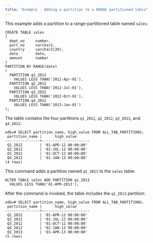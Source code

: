 ```yaml
---
title: "Example - Adding a partition to a RANGE partitioned table"
---
```


<div id="example_adding_a_partition_to_a_range_partitioned_table" class="registered_link"></div>

This example adds a partition to a range-partitioned table named `sales`:

```text
CREATE TABLE sales
(
  dept_no     number,
  part_no     varchar2,
  country     varchar2(20),
  date        date,
  amount      number
)
PARTITION BY RANGE(date)
(
  PARTITION q1_2012
    VALUES LESS THAN('2012-Apr-01'),
  PARTITION q2_2012
    VALUES LESS THAN('2012-Jul-01'),
  PARTITION q3_2012
    VALUES LESS THAN('2012-Oct-01'),
  PARTITION q4_2012
    VALUES LESS THAN('2013-Jan-01')
);
```

The table contains the four partitions `q1_2012`, `q2_2012`, `q3_2012`, and `q4_2012`:

```text
edb=# SELECT partition_name, high_value FROM ALL_TAB_PARTITIONS;
 partition_name |      high_value
----------------+----------------------
 Q1_2012        | '01-APR-12 00:00:00'
 Q2_2012        | '01-JUL-12 00:00:00'
 Q3_2012        | '01-OCT-12 00:00:00'
 Q4_2012        | '01-JAN-13 00:00:00'
(4 rows)
```

This command adds a partition named `q1_2013` to the `sales` table:

```text
ALTER TABLE sales ADD PARTITION q1_2013
  VALUES LESS THAN('01-APR-2013');
```

After the command is invoked, the table includes the `q1_2013` partition:

```text
edb=# SELECT partition_name, high_value FROM ALL_TAB_PARTITIONS;
 partition_name |      high_value
----------------+----------------------
 Q1_2012        | '01-APR-12 00:00:00'
 Q2_2012        | '01-JUL-12 00:00:00'
 Q3_2012        | '01-OCT-12 00:00:00'
 Q4_2012        | '01-JAN-13 00:00:00'
 Q1_2013        | '01-APR-13 00:00:00'
(5 rows)
```
